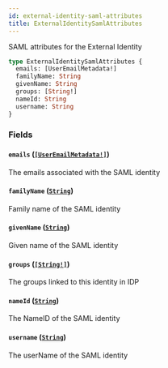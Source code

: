 ```yaml
---
id: external-identity-saml-attributes
title: ExternalIdentitySamlAttributes
---
```


SAML attributes for the External Identity

```graphql
type ExternalIdentitySamlAttributes {
  emails: [UserEmailMetadata!]
  familyName: String
  givenName: String
  groups: [String!]
  nameId: String
  username: String
}
```

### Fields

#### `emails` ([`[UserEmailMetadata!]`](/docs/api/objects/user-email-metadata))

The emails associated with the SAML identity

#### `familyName` ([`String`](/docs/api/scalars/string))

Family name of the SAML identity

#### `givenName` ([`String`](/docs/api/scalars/string))

Given name of the SAML identity

#### `groups` ([`[String!]`](/docs/api/scalars/string))

The groups linked to this identity in IDP

#### `nameId` ([`String`](/docs/api/scalars/string))

The NameID of the SAML identity

#### `username` ([`String`](/docs/api/scalars/string))

The userName of the SAML identity
